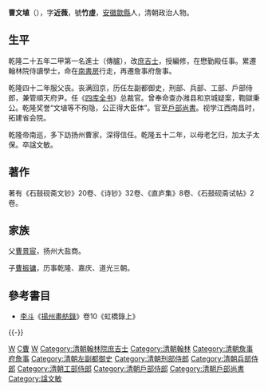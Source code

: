 '''曹文埴'''（{{bd|1735年||1798年|catIdx=C曹}}），字'''近薇'''，號'''竹虛'''，[[安徽|安徽]][[歙縣|歙縣]]人，清朝政治人物。

==生平==
乾隆二十五年二甲第一名進士（傳臚），改[[庶吉士|庶吉士]]，授編修，在懋勤殿任事。累遷翰林院侍讀學士，命在[[南書房|南書房]]行走，再遷詹事府詹事。

乾隆四十二年服父丧。丧满回京，历任左副都御史，刑部、兵部、工部、戶部侍郎，兼管順天府尹。任《[[四库全书|四库全书]]》总裁官。曾奉命查办潍县和京城疑案，鞫獄秉公。乾隆奖誉“文埴等不徇隐，公正得大臣体”。官至[[戶部尚書|戶部尚書]]。视学江西南昌时，拓建省会院。

乾隆帝南巡，多下訪扬州曹家，深得信任。乾隆五十二年，以母老乞归，加太子太保。卒諡文敏。

==著作==
著有《石鼓砚斋文钞》20卷、《诗钞》32卷、《直庐集》8卷、《石鼓砚斋试帖》2卷。

== 家族 ==
父[[曹景宸|曹景宸]]，扬州大盐商。

子[[曹振镛|曹振镛]]，历事乾隆、嘉庆、道光三朝。

==參考書目==
* [[李斗|李斗]]《[[揚州畫舫錄|揚州畫舫錄]]》卷10《虹橋錄上》

{{-}}
{{start box}}
{{s-off}}
{{succession box|[[梁國治|梁國治]]|[[董誥|董誥]]|[[清朝户部尚书列表#户部汉尚书|戶部漢尚書]]|<small>乾隆五十年五月丙子－乾隆五十二年正月庚寅<br>（1785年7月4日－1787年3月10日）</small>}}
{{end box}}

{{乾隆二十五年庚辰科殿試金榜}}

{{Authority control}}

{{DEFAULTSORT:Cao曹}}
[[Category:雄村曹氏|W]]
[[Category:歙縣人|C曹]]
[[Category:曹姓|W]]
[[Category:清朝翰林院庶吉士|Category:清朝翰林院庶吉士]]
[[Category:清朝翰林|Category:清朝翰林]]
[[Category:清朝詹事府詹事|Category:清朝詹事府詹事]]
[[Category:清朝左副都御史|Category:清朝左副都御史]]
[[Category:清朝刑部侍郎|Category:清朝刑部侍郎]]
[[Category:清朝兵部侍郎|Category:清朝兵部侍郎]]
[[Category:清朝工部侍郎|Category:清朝工部侍郎]]
[[Category:清朝戶部侍郎|Category:清朝戶部侍郎]]
[[Category:清朝戶部尚書|Category:清朝戶部尚書]]
[[Category:諡文敏|Category:諡文敏]]